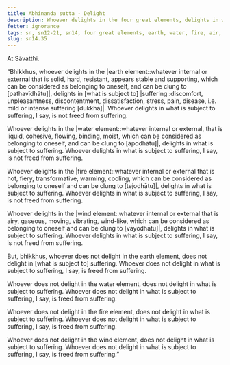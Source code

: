 ```yaml
---
title: Abhinanda sutta - Delight
description: Whoever delights in the four great elements, delights in what is subject to suffering, and as a result, is not freed from suffering.
fetter: ignorance
tags: sn, sn12-21, sn14, four great elements, earth, water, fire, air, suffering, delight
slug: sn14.35
---
```


At Sāvatthi.

“Bhikkhus, whoever delights in the |earth element::whatever internal or external that is solid, hard, resistant, appears stable and supporting, which can be considered as belonging to oneself, and can be clung to [pathavīdhātu]|, delights in [what is subject to] |suffering::discomfort, unpleasantness, discontentment, dissatisfaction, stress, pain, disease, i.e. mild or intense suffering [dukkha]|. Whoever delights in what is subject to suffering, I say, is not freed from suffering.

Whoever delights in the |water element::whatever internal or external, that is liquid, cohesive, flowing, binding, moist, which can be considered as belonging to oneself, and can be clung to [āpodhātu]|, delights in what is subject to suffering. Whoever delights in what is subject to suffering, I say, is not freed from suffering.

Whoever delights in the |fire element::whatever internal or external that is hot, fiery, transformative, warming, cooling, which can be considered as belonging to oneself and can be clung to [tejodhātu]|, delights in what is subject to suffering. Whoever delights in what is subject to suffering, I say, is not freed from suffering.

Whoever delights in the |wind element::whatever internal or external that is airy, gaseous, moving, vibrating, wind-like, which can be considered as belonging to oneself and can be clung to [vāyodhātu]|, delights in what is subject to suffering. Whoever delights in what is subject to suffering, I say, is not freed from suffering.

But, bhikkhus, whoever does not delight in the earth element, does not delight in [what is subject to] suffering. Whoever does not delight in what is subject to suffering, I say, is freed from suffering.

Whoever does not delight in the water element, does not delight in what is subject to suffering. Whoever does not delight in what is subject to suffering, I say, is freed from suffering.

Whoever does not delight in the fire element, does not delight in what is subject to suffering. Whoever does not delight in what is subject to suffering, I say, is freed from suffering.

Whoever does not delight in the wind element, does not delight in what is subject to suffering. Whoever does not delight in what is subject to suffering, I say, is freed from suffering.”